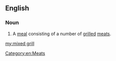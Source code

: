 ==English==
{{wikipedia}}
===Noun===
{{en-noun|sg=[[mixed]] [[grill]]}}

# A [[meal]] consisting of a number of [[grilled]] [[meats]].

[[Category:en:Meats]]

[[my:mixed grill]]